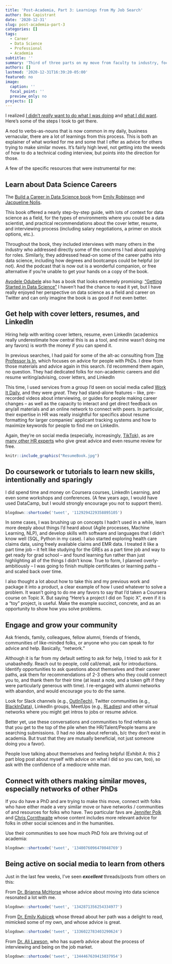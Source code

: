 ```yaml
---
title: 'Post-Academia, Part 3: Learnings from My Job Search'
author: Bea Capistrant
date: '2020-12-31'
slug: post-academia-part-3
categories: []
tags:
  - Career
  - Data Science
  - Professional
  - Academia
subtitle: ''
summary: 'Third of three parts on my move from faculty to industry, focused on some of the practical things I learned'
authors: []
lastmod: '2020-12-31T16:39:20-05:00'
featured: no
image:
  caption: ''
  focal_point: ''
  preview_only: no
projects: []
---
```


I realized [I didn’t _really_ want to do what I was doing](../post-academia-part-1/) and [what I did want](../post-academia-part-2/). Here's some of the steps I took to get there.

A nod to verbs-as-nouns that is now common in my daily, business vernacular, there are a lot of learnings from this process.  This is both an explainer of what worked for me and some that I offer as advice for others trying to make similar moves. It's fairly high level, not getting into the weeds of how to do a technical coding interview, but points into the direction for those.

A few of the specific resources that were instrumental for me:

## Learn about Data Science Careers

The [Build a Career in Data Science book](https://www.google.com/search?q=data+science+book+emily+robinson&oq=data+science+book+emily+robin&aqs=chrome.1.69i57j33i22i29i30l2.14020j1j7&sourceid=chrome&ie=UTF-8) from [Emily Robinson](https://twitter.com/robinson_es) and [Jacqueline Nolis](https://twitter.com/skyetetra). 

This book offered a nearly step-by-step guide, with lots of context for data science as a field, for the types of environments where you could be a data scientist, and practical recommendations about the cover letter, resume, and interviewing process (including salary negotiations, a primer on stock options, etc.). 

Throughout the book, they included interviews with many others in the industry who addressed directly some of the concerns I had about applying for roles.  Similarly, they addressed head-on some of the career paths into data science, including how degrees and bootcamps could be helpful (or not). And the podcast that is now out is a wonderful companion, or free alternative if you’re unable to get your hands on a copy of the book.

[Ayodele Odubele](https://twitter.com/DataSciBae) also has a book that looks extremely promising: ["Getting Started in Data Science"](https://gumroad.com/l/getting-started-in-data-science) I haven't had the chance to read it yet, but I have really enjoyed her perspective on data science as a field and career on Twitter and can only imagine the book is as good if not even better.

## Get help with cover letters, resumes, and LinkedIn

Hiring help with writing cover letters, resume, even LinkedIn (academics really underestimate how central this is as a tool, and mine wasn’t doing me any favors) is worth the money if you can spend it. 

In previous searches, I had paid for some of the alt-ac consulting from [The Professor Is In](https://theprofessorisin.com/), which focuses on advice for people with PhDs. I drew from those materials and advice again in this search. I’d recommend them again, no question. They had dedicated folks for non-academic careers and did resume writing/advising, cover letters, and LinkedIn

This time, I used services from a group I’d seen on social media called [Work It Daily](https://www.workitdaily.com/), and they were _great_. They had stand-alone features -- like, pre-recorded videos about interviewing, or guides for people making career changes -- as well as the capacity to interact and get direct feedback on any/all materials and an online network to connect with peers. In particular, their expertise in HR was really insightful for specifics about resume formatting for larger companies’ applicant tracking systems and how to maximize keywords for people to find me on LinkedIn. 

Again, they’re on social media (especially, increasingly, [TikTok](https://www.tiktok.com/@workitdaily)), as are [many other HR experts](https://www.tiktok.com/@thehrvault) who give great advice and even resume review for free.

```r
knitr::include_graphics("ResumeBook.jpg")
```


## Do coursework or tutorials to learn new skills, intentionally and sparingly

I did spend time and money on Coursera courses, LinkedIn Learning, and even some workshops and conferences. (A few years ago, I would have used DataCamp, but I would strongly encourage you not to support them). 

```r
blogdown::shortcode('tweet', '1129294229358895105')
```

In some cases, I was brushing up on concepts I hadn’t used in a while, learn more deeply about things I’d heard about (Agile processes, Machine Learning, NLP), and develop skills with software and languages that I didn’t know well (SQL, Python in my case). I also started exploring health care claims data, using freely available claims and EMR data. I treated it like a part time job -- it felt like studying for the GREs as a part time job and way to get ready for grad school -- and found learning fun rather than just highlighting all of the things I didn’t know. True to form, I planned overly-ambitiously -- I was going to finish multiple certificates or learning paths -- and scaled back over time.

I also thought a lot about how to take this and my previous work and package it into a product, a clear example of how I used whatever to solve a problem. It wasn't going to do me any favors to say that I'd taken a Coursera course on Topic X. But saying "Here's a project I did on Topic X", even if it is a "toy" project, is useful. Make the example succinct, concrete, and as an opportunity to show how you solve problems.

## Engage and grow your community

Ask friends, family, colleagues, fellow alumni, friends of friends, communities of like-minded folks, or anyone who you can speak to for advice and help. Basically, "network."

Although it is far from my default setting to ask for help, I tried to ask for it unabashedly. Reach out to people, cold call/email, ask for introductions. Identify opportunities to ask questions about themselves and their career paths, ask them for recommendations of 2-3 others who they could connect you to, and thank them for their time (at least a note, and a token gift if they were particularly generous with time). I re-engaged with alumni networks with abandon, and would encourage you to do the same.

Look for Slack channels (e.g., [OutInTech](https://outintech.com/)), Twitter communities (e.g., [BlackInData](https://twitter.com/blkindata?lang=en)), LinkedIn groups, MeetUps (e.g., [RLadies](https://rladies.org/)) and other virtual networks where you might get intros to jobs or resume advice. 

Better yet, use these conversations and communities to find referrals so that you get to the top of the pile when the HR/Talent/People teams are searching submissions. (I had _no_ idea about referrals, b/c they don't exist in academia. But trust that they are mutually beneficial, not just someone doing you a favor).

People love talking about themselves and feeling helpful (Exhibit A: this 2 part blog post about myself with advice on what I did so you can, too), so ask with the confidence of a mediocre white man.

## Connect with others making similar moves, especially networks of other PhDs

If you do have a PhD and are trying to make this move, connect with folks who have either made a very similar move or have networks / communities of and resources for folks who have. Two particular favs are [Jennifer Polk](https://twitter.com/FromPhDtoLife) and [Chris Cornthwaite](https://twitter.com/cjcornthwaite) whose content includes more relevant advice for folks in other social sciences and in the humanities.

Use their communities to see how much PhD folx are thriving out of academia:

```r
blogdown::shortcode('tweet', '1340076096470048769')
```


## Being active on social media to learn from others

Just in the last few weeks, I've seen **_excellent_** threads/posts from others on this:

From [Dr. Brianna McHorse](https://twitter.com/fossilosophy) whose advice about moving into data science resonated a lot with me.

```r
blogdown::shortcode('tweet', '1342871356254334977')
```

From [Dr. Emily Kubicek](https://twitter.com/steministemily) whose thread about her path was a delight to read, mimicked some of my own, and whose advice is great.

```r
blogdown::shortcode('tweet', '1336022783403290624')
```


From [Dr. Ali Lawson](https://twitter.com/aflawson), who has superb advice about the process of interviewing and being on the job market.

```r
blogdown::shortcode('tweet', '1344467639415037954')
```




